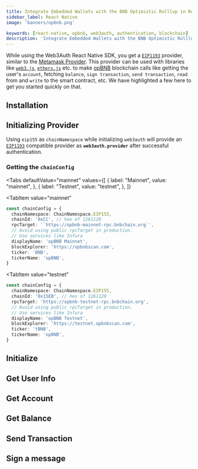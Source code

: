 ```yaml
---
title: Integrate Embedded Wallets with the BNB Optimistic Rolllup in React Native
sidebar_label: React Native
image: 'banners/opbnb.png'

keywords: [react-native, opbnb, web3auth, authentication, blockchain]
description: 'Integrate Embedded Wallets with the BNB Optimistic Rolllup in React Native | Embedded Wallets'
---
```



<SEO
  title="Integrate Embedded Wallets with the BNB Optimistic Rolllup in React Native"
  description="Integrate Embedded Wallets with the BNB Optimistic Rolllup in React Native | Embedded Wallets"
  image="https://web3auth.io/docs/banners/opbnb.png"
  slug="/embedded-wallets/connect-blockchain/evm/opbnb/react-native"
/>

While using the Web3Auth React Native SDK, you get a [`EIP1193`](https://eips.ethereum.org/EIPS/eip-1193) provider, similar to the [Metamask Provider](https://docs.metamask.io/guide/ethereum-provider.html). This provider can be used with libraries like [`web3.js`](https://web3js.readthedocs.io/en/v1.2.8/getting-started.html), [`ethers.js`](https://docs.ethers.io/v5/getting-started/) etc. to make [opBNB](https://astar.network/) blockchain calls like getting the user's `account`, fetching `balance`, `sign transaction`, `send transaction`, `read` from and `write` to the smart contract, etc. We have highlighted a few here to get you started quickly on that.

## Installation

<InstallationSnippet />

## Initializing Provider

Using `eip155` as `chainNamespace` while initializing `web3auth` will provide an [`EIP1193`](https://eips.ethereum.org/EIPS/eip-1193) compatible provider as **`web3auth.provider`** after successful authentication.

### Getting the `chainConfig`

<Tabs
 defaultValue="mainnet"
  values={[
    { label: "Mainnet", value: "mainnet", },
    { label: "Testnet", value: "testnet", },
  ]}
>

<TabItem
  value="mainnet"
>

```typescript
const chainConfig = {
  chainNamespace: ChainNamespace.EIP155,
  chainId: '0xCC', // hex of 1261120
  rpcTarget: '`https://opbnb-mainnet-rpc.bnbchain.org`',
  // Avoid using public rpcTarget in production.
  // Use services like Infura
  displayName: 'opBNB Mainnet',
  blockExplorer: 'https://opbnbscan.com',
  ticker: 'BNB',
  tickerName: 'opBNB',
}
```

</TabItem>

<TabItem
  value="testnet"
>

```typescript
const chainConfig = {
  chainNamespace: ChainNamespace.EIP155,
  chainId: '0x15EB', // hex of 1261120
  rpcTarget: 'https://opbnb-testnet-rpc.bnbchain.org',
  // Avoid using public rpcTarget in production.
  // Use services like Infura
  displayName: 'opBNB Testnet',
  blockExplorer: 'https://testnet.opbnbscan.com',
  ticker: 'tBNB',
  tickerName: 'opBNB',
}
```

</TabItem>

</Tabs>

## Initialize

<InitialisationSnippet />

## Get User Info

<UserInfoSnippet />

## Get Account

<GetAccountSnippet />

## Get Balance

<GetBalanceSnippet />

## Send Transaction

<SendTransactionSnippet />

## Sign a message

<SignMessageSnippet />
